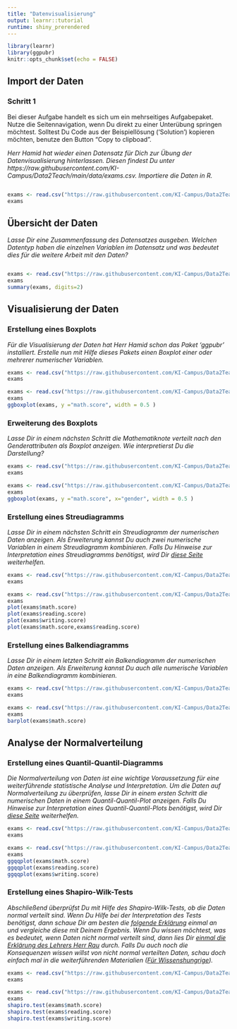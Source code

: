 ```yaml
---
title: "Datenvisualisierung"
output: learnr::tutorial
runtime: shiny_prerendered
---
```


```r
library(learnr)
library(ggpubr)
knitr::opts_chunk$set(echo = FALSE)
```


## Import der Daten

### Schritt 1 
Bei dieser Aufgabe handelt es sich um ein mehrseitiges Aufgabepaket. Nutze die Seitennavigation, wenn Du direkt zu einer Unterübung springen möchtest. Solltest Du Code aus der Beispiellösung ('Solution') kopieren möchten, benutze den Button "Copy to clipboad".

*Herr Hamid hat wieder einen Datensatz für Dich zur Übung der Datenvisualisierung hinterlassen. Diesen findest Du unter https://raw.githubusercontent.com/KI-Campus/Data2Teach/main/data/exams.csv. Importiere die Daten in R.*
```r

```


```r
exams <- read.csv("https://raw.githubusercontent.com/KI-Campus/Data2Teach/main/data/exams.csv")
exams
```

## Übersicht der Daten

*Lasse Dir eine Zusammenfassung des Datensatzes ausgeben. Welchen Datentyp haben die einzelnen Variablen im Datensatz und was bedeutet dies für die weitere Arbeit mit den Daten?*

```r

```


```r
exams <- read.csv("https://raw.githubusercontent.com/KI-Campus/Data2Teach/main/data/exams.csv")
exams
summary(exams, digits=2)
```

## Visualisierung der Daten

### Erstellung eines Boxplots

*Für die Visualisierung der Daten hat Herr Hamid schon das Paket 'ggpubr' installiert. Erstelle nun mit Hilfe dieses Pakets einen Boxplot einer oder mehrerer numerischer Variablen.*

```r
exams <- read.csv("https://raw.githubusercontent.com/KI-Campus/Data2Teach/main/data/exams.csv")
exams
```

```r
exams <- read.csv("https://raw.githubusercontent.com/KI-Campus/Data2Teach/main/data/exams.csv")
exams
ggboxplot(exams, y ="math.score", width = 0.5 )
```

### Erweiterung des Boxplots

*Lasse Dir in einem nächsten Schritt die Mathematiknote verteilt nach den Genderattributen als Boxplot anzeigen. Wie interpretierst Du die Darstellung?*
```r
exams <- read.csv("https://raw.githubusercontent.com/KI-Campus/Data2Teach/main/data/exams.csv")
exams
```

```r
exams <- read.csv("https://raw.githubusercontent.com/KI-Campus/Data2Teach/main/data/exams.csv")
exams
ggboxplot(exams, y ="math.score", x="gender", width = 0.5 )
```
### Erstellung eines Streudiagramms

*Lasse Dir in einem nächsten Schritt ein Streudiagramm der numerischen Daten anzeigen. Als Erweiterung kannst Du auch zwei numerische Variablen in einem Streudiagramm kombinieren. Falls Du Hinweise zur Interpretation eines Streudiagramms benötigst, wird Dir [diese Seite](https://support.minitab.com/de-de/minitab/18/help-and-how-to/graphs/how-to/scatterplot/interpret-the-results/key-results/) weiterhelfen.*
```r
exams <- read.csv("https://raw.githubusercontent.com/KI-Campus/Data2Teach/main/data/exams.csv")
exams
```

```r
exams <- read.csv("https://raw.githubusercontent.com/KI-Campus/Data2Teach/main/data/exams.csv")
exams
plot(exams$math.score)
plot(exams$reading.score)
plot(exams$writing.score)
plot(exams$math.score,exams$reading.score)
```

### Erstellung eines Balkendiagramms

*Lasse Dir in einem letzten Schritt ein Balkendiagramm der numerischen Daten anzeigen. Als Erweiterung kannst Du auch alle numerische Variablen in eine Balkendiagramm kombinieren.*

```r
exams <- read.csv("https://raw.githubusercontent.com/KI-Campus/Data2Teach/main/data/exams.csv")
exams
```

```r
exams <- read.csv("https://raw.githubusercontent.com/KI-Campus/Data2Teach/main/data/exams.csv")
exams
barplot(exams$math.score)
```

## Analyse der Normalverteilung

### Erstellung eines Quantil-Quantil-Diagramms

*Die Normalverteilung von Daten ist eine wichtige Voraussetzung für eine weiterführende statistische Analyse und Interpretation. Um die Daten auf Normalverteilung zu überprüfen, lasse Dir in einem ersten Schritt die numerischen Daten in einem Quantil-Quantil-Plot anzeigen. Falls Du Hinweise zur Interpretation eines Quantil-Quantil-Plots benötigst, wird Dir [diese Seite](https://www.beratung-statistik.de/statistik-beratung-infos/r-tutorial/q-q-plot-r/) weiterhelfen.*
```r
exams <- read.csv("https://raw.githubusercontent.com/KI-Campus/Data2Teach/main/data/exams.csv")
exams
```

```r
exams <- read.csv("https://raw.githubusercontent.com/KI-Campus/Data2Teach/main/data/exams.csv")
exams
ggqqplot(exams$math.score)
ggqqplot(exams$reading.score)
ggqqplot(exams$writing.score)
```

### Erstellung eines Shapiro-Wilk-Tests
*Abschließend überprüfst Du mit Hilfe des Shapiro-Wilk-Tests, ob die Daten normal verteilt sind. Wenn Du Hilfe bei der Interpretation des Tests benötigst, dann schaue Dir am besten die [folgende Erklärung](https://de.wikibooks.org/wiki/GNU_R:_shapiro.test) einmal an und vergleiche diese mit Deinem Ergebnis. Wenn Du wissen möchtest, was es bedeutet, wenn Daten nicht normal verteilt sind, dann lies Dir [einmal die Erklärung des Lehrers Herr Rau](https://www.herr-rau.de/wordpress/2010/03/die-normalverteilung-teil-1.htm) durch. Falls Du auch noch die Konsequenzen wissen willst von nicht normal verteilten Daten, schau doch einfach mal in die weiterführenden Materialien ([Für Wissenshungrige](https://learn.ki-campus.org/courses/data2teach-phh2021/items/6KIHugn5i9IoGzbBD4ZTos)).*

```r
exams <- read.csv("https://raw.githubusercontent.com/KI-Campus/Data2Teach/main/data/exams.csv")
exams
```

```r
exams <- read.csv("https://raw.githubusercontent.com/KI-Campus/Data2Teach/main/data/exams.csv")
exams
shapiro.test(exams$math.score)
shapiro.test(exams$reading.score)
shapiro.test(exams$writing.score)
```
